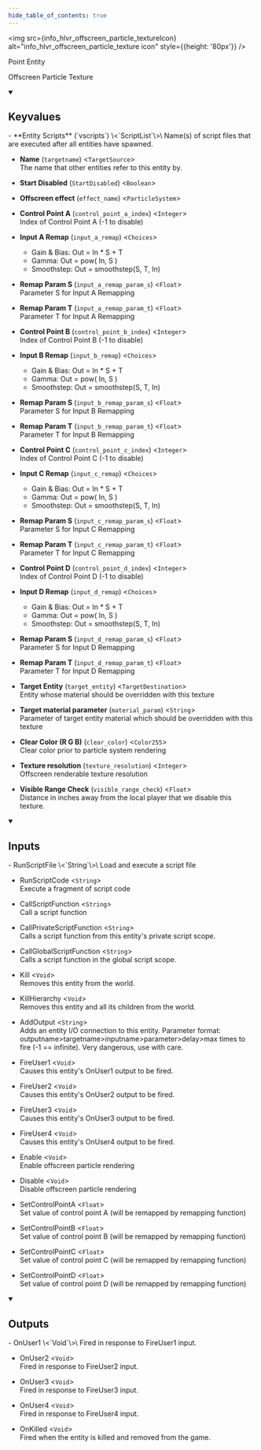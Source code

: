 ```yaml
---
hide_table_of_contents: true
---
```


<!---
!!!!!!
THIS PAGE IS AUTOGENERATED FROM GAME FGD DEFINITIONS!
DO NOT EDIT MANUALLY!
!!!!!!

In order to make edits, you can make an annotation file in /fgd_dump_overrides
-->



<img src={info_hlvr_offscreen_particle_textureIcon} alt="info_hlvr_offscreen_particle_texture icon" style={{height: '80px'}} />

Point Entity

Offscreen Particle Texture

<details open>
<summary><h2>Keyvalues</h2></summary>
- **Entity Scripts** (`vscripts`) \<`ScriptList`\>\
Name(s) of script files that are executed after all entities have spawned.

- **Name** (`targetname`) \<`TargetSource`\>\
The name that other entities refer to this entity by.

- **Start Disabled** (`StartDisabled`) \<`Boolean`\>

- **Offscreen effect** (`effect_name`) \<`ParticleSystem`\>

- **Control Point A** (`control_point_a_index`) \<`Integer`\>\
Index of Control Point A (-1 to disable)

- **Input A Remap** (`input_a_remap`) \<`Choices`\>
  - Gain & Bias: Out = In * S + T 
  - Gamma: Out = pow( In, S ) 
  - Smoothstep: Out = smoothstep(S, T, In) 


- **Remap Param S** (`input_a_remap_param_s`) \<`Float`\>\
Parameter S for Input A Remapping

- **Remap Param T** (`input_a_remap_param_t`) \<`Float`\>\
Parameter T for Input A Remapping

- **Control Point B** (`control_point_b_index`) \<`Integer`\>\
Index of Control Point B (-1 to disable)

- **Input B Remap** (`input_b_remap`) \<`Choices`\>
  - Gain & Bias: Out = In * S + T 
  - Gamma: Out = pow( In, S ) 
  - Smoothstep: Out = smoothstep(S, T, In) 


- **Remap Param S** (`input_b_remap_param_s`) \<`Float`\>\
Parameter S for Input B Remapping

- **Remap Param T** (`input_b_remap_param_t`) \<`Float`\>\
Parameter T for Input B Remapping

- **Control Point C** (`control_point_c_index`) \<`Integer`\>\
Index of Control Point C (-1 to disable)

- **Input C Remap** (`input_c_remap`) \<`Choices`\>
  - Gain & Bias: Out = In * S + T 
  - Gamma: Out = pow( In, S ) 
  - Smoothstep: Out = smoothstep(S, T, In) 


- **Remap Param S** (`input_c_remap_param_s`) \<`Float`\>\
Parameter S for Input C Remapping

- **Remap Param T** (`input_c_remap_param_t`) \<`Float`\>\
Parameter T for Input C Remapping

- **Control Point D** (`control_point_d_index`) \<`Integer`\>\
Index of Control Point D (-1 to disable)

- **Input D Remap** (`input_d_remap`) \<`Choices`\>
  - Gain & Bias: Out = In * S + T 
  - Gamma: Out = pow( In, S ) 
  - Smoothstep: Out = smoothstep(S, T, In) 


- **Remap Param S** (`input_d_remap_param_s`) \<`Float`\>\
Parameter S for Input D Remapping

- **Remap Param T** (`input_d_remap_param_t`) \<`Float`\>\
Parameter T for Input D Remapping

- **Target Entity** (`target_entity`) \<`TargetDestination`\>\
Entity whose material should be overridden with this texture

- **Target material parameter** (`material_param`) \<`String`\>\
Parameter of target entity material which should be overridden with this texture

- **Clear Color (R G B)** (`clear_color`) \<`Color255`\>\
Clear color prior to particle system rendering

- **Texture resolution** (`texture_resolution`) \<`Integer`\>\
Offscreen renderable texture resolution

- **Visible Range Check** (`visible_range_check`) \<`Float`\>\
Distance in inches away from the local player that we disable this texture.


 </details>
<details open>
<summary><h2>Inputs</h2></summary>
- RunScriptFile \<`String`\>\
Load and execute a script file

- RunScriptCode \<`String`\>\
Execute a fragment of script code

- CallScriptFunction \<`String`\>\
Call a script function

- CallPrivateScriptFunction \<`String`\>\
Calls a script function from this entity's private script scope.

- CallGlobalScriptFunction \<`String`\>\
Calls a script function in the global script scope.

- Kill \<`Void`\>\
Removes this entity from the world.

- KillHierarchy \<`Void`\>\
Removes this entity and all its children from the world.

- AddOutput \<`String`\>\
Adds an entity I/O connection to this entity. Parameter format: outputname&gt;targetname>inputname&gt;parameter&gt;delay&gt;max times to fire (-1 == infinite). Very dangerous, use with care.

- FireUser1 \<`Void`\>\
Causes this entity's OnUser1 output to be fired.

- FireUser2 \<`Void`\>\
Causes this entity's OnUser2 output to be fired.

- FireUser3 \<`Void`\>\
Causes this entity's OnUser3 output to be fired.

- FireUser4 \<`Void`\>\
Causes this entity's OnUser4 output to be fired.

- Enable \<`Void`\>\
Enable offscreen particle rendering

- Disable \<`Void`\>\
Disable offscreen particle rendering

- SetControlPointA \<`Float`\>\
Set value of control point A (will be remapped by remapping function)

- SetControlPointB \<`Float`\>\
Set value of control point B (will be remapped by remapping function)

- SetControlPointC \<`Float`\>\
Set value of control point C (will be remapped by remapping function)

- SetControlPointD \<`Float`\>\
Set value of control point D (will be remapped by remapping function)


 </details>
<details open>
<summary><h2>Outputs</h2></summary>
- OnUser1 \<`Void`\>\
Fired in response to FireUser1 input.

- OnUser2 \<`Void`\>\
Fired in response to FireUser2 input.

- OnUser3 \<`Void`\>\
Fired in response to FireUser3 input.

- OnUser4 \<`Void`\>\
Fired in response to FireUser4 input.

- OnKilled \<`Void`\>\
Fired when the entity is killed and removed from the game.


 </details>